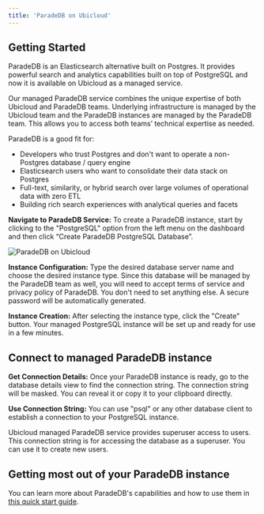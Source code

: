 ```yaml
---
title: 'ParadeDB on Ubicloud'
---
```


## Getting Started

ParadeDB is an Elasticsearch alternative built on Postgres. It provides powerful search and analytics capabilities built on top of PostgreSQL and now it is available on Ubicloud as a managed service.

Our managed ParadeDB service combines the unique expertise of both Ubicloud and ParadeDB teams. Underlying infrastructure is managed by the Ubicloud team and the ParadeDB instances are managed by the ParadeDB team. This allows you to access both teams’ technical expertise as needed.

ParadeDB is a good fit for:
- Developers who trust Postgres and don't want to operate a non-Postgres database / query engine
- Elasticsearch users who want to consolidate their data stack on Postgres
- Full-text, similarity, or hybrid search over large volumes of operational data with zero ETL
- Building rich search experiences with analytical queries and facets

**Navigate to ParadeDB Service:** To create a ParadeDB instance, start by clicking to the "PostgreSQL" option from the left menu on the dashboard and then click “Create ParadeDB PostgreSQL Database”.

![ParadeDB on Ubicloud](/managed-postgresql/paradedb-on-ubicloud-1.png)

**Instance Configuration:** Type the desired database server name and choose the desired instance type. Since this database will be managed by the ParadeDB team as well, you will need to accept terms of service and privacy policy of ParadeDB. You don't need to set anything else. A secure password will be automatically generated.

**Instance Creation:** After selecting the instance type, click the "Create" button. Your managed PostgreSQL instance will be set up and ready for use in a few minutes.

## Connect to managed ParadeDB instance

**Get Connection Details:** Once your ParadeDB instance is ready, go to the database details view to find the connection string. The connection string will be masked. You can reveal it or copy it to your clipboard directly.

**Use Connection String:** You can use "psql" or any other database client to establish a connection to your PostgreSQL instance.

Ubicloud managed ParadeDB service provides superuser access to users. This connection string is for accessing the database as a superuser. You can use it to create new users.

## Getting most out of your ParadeDB instance

You can learn more about ParadeDB's capabilities and how to use them in [this quick start guide](https://docs.paradedb.com/documentation/getting-started/quickstart).